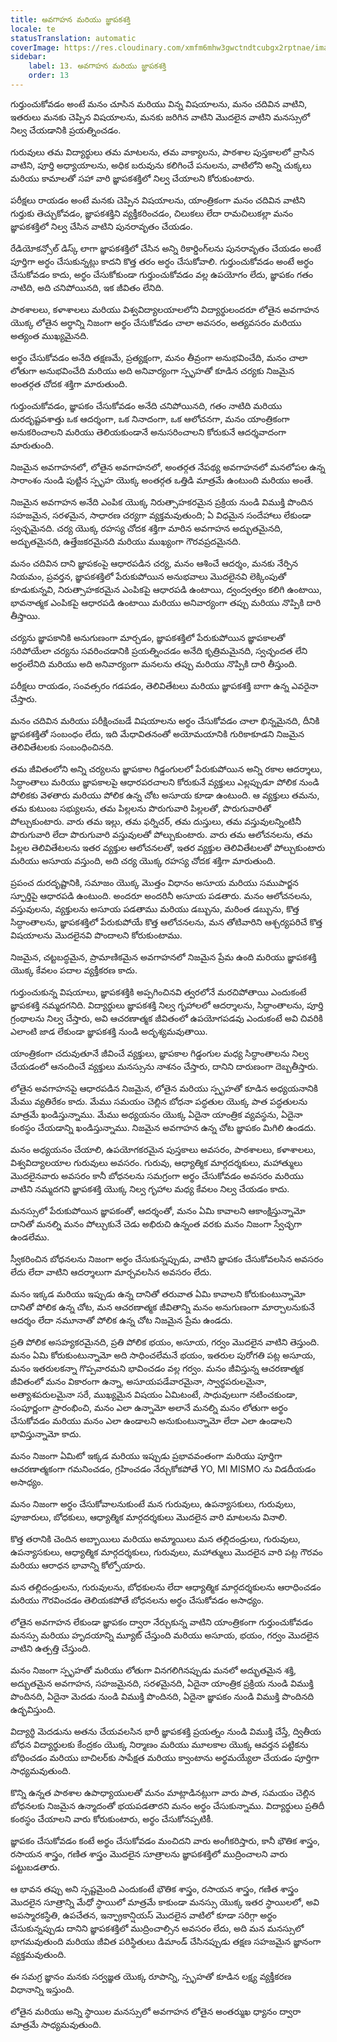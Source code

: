 ```yaml
---
title: అవగాహన మరియు జ్ఞాపకశక్తి
locale: te
statusTranslation: automatic
coverImage: https://res.cloudinary.com/xmfm6mhw3gwctndtcubgx2rptnae/image/upload/v1740337243/small_cover_educacion_fundamental_a051170f1c.webp
sidebar:
    label: 13. అవగాహన మరియు జ్ఞాపకశక్తి
    order: 13
---
```

గుర్తుంచుకోవడం అంటే మనం చూసిన మరియు విన్న విషయాలను, మనం చదివిన వాటిని, ఇతరులు మనకు చెప్పిన విషయాలను, మనకు జరిగిన వాటిని మొదలైన వాటిని మనస్సులో నిల్వ చేయడానికి ప్రయత్నించడం.

గురువులు తమ విద్యార్థులు తమ మాటలను, తమ వాక్యాలను, పాఠశాల పుస్తకాలలో వ్రాసిన వాటిని, పూర్తి అధ్యాయాలను, అధిక బరువును కలిగించే పనులను, వాటిలోని అన్ని చుక్కలు మరియు కామాలతో సహా వారి జ్ఞాపకశక్తిలో నిల్వ చేయాలని కోరుకుంటారు.

పరీక్షలు రాయడం అంటే మనకు చెప్పిన విషయాలను, యాంత్రికంగా మనం చదివిన వాటిని గుర్తుకు తెచ్చుకోవడం, జ్ఞాపకశక్తిని వ్యక్తీకరించడం, చిలుకలు లేదా రామచిలుకల్లా మనం జ్ఞాపకశక్తిలో నిల్వ చేసిన వాటిని పునరావృతం చేయడం.

రేడియోకన్సోల్ డిస్క్ లాగా జ్ఞాపకశక్తిలో చేసిన అన్ని రికార్డింగ్‌లను పునరావృతం చేయడం అంటే పూర్తిగా అర్థం చేసుకున్నట్లు కాదని కొత్త తరం అర్థం చేసుకోవాలి. గుర్తుంచుకోవడం అంటే అర్థం చేసుకోవడం కాదు, అర్థం చేసుకోకుండా గుర్తుంచుకోవడం వల్ల ఉపయోగం లేదు, జ్ఞాపకం గతం నాటిది, అది చనిపోయినది, ఇక జీవితం లేనిది.

పాఠశాలలు, కళాశాలలు మరియు విశ్వవిద్యాలయాలలోని విద్యార్థులందరూ లోతైన అవగాహన యొక్క లోతైన అర్థాన్ని నిజంగా అర్థం చేసుకోవడం చాలా అవసరం, అత్యవసరం మరియు అత్యంత ముఖ్యమైనది.

అర్థం చేసుకోవడం అనేది తక్షణమే, ప్రత్యక్షంగా, మనం తీవ్రంగా అనుభవించేది, మనం చాలా లోతుగా అనుభవించేది మరియు అది అనివార్యంగా స్పృహతో కూడిన చర్యకు నిజమైన అంతర్గత చోదక శక్తిగా మారుతుంది.

గుర్తుంచుకోవడం, జ్ఞాపకం చేసుకోవడం అనేది చనిపోయినది, గతం నాటిది మరియు దురదృష్టవశాత్తు ఒక ఆదర్శంగా, ఒక నినాదంగా, ఒక ఆలోచనగా, మనం యాంత్రికంగా అనుకరించాలని మరియు తెలియకుండానే అనుసరించాలని కోరుకునే ఆదర్శవాదంగా మారుతుంది.

నిజమైన అవగాహనలో, లోతైన అవగాహనలో, అంతర్గత నేపథ్య అవగాహనలో మనలోపల ఉన్న సారాంశం నుండి పుట్టిన స్పృహ యొక్క అంతర్గత ఒత్తిడి మాత్రమే ఉంటుంది మరియు అంతే.

నిజమైన అవగాహన అనేది ఎంపిక యొక్క నిరుత్సాహకరమైన ప్రక్రియ నుండి విముక్తి పొందిన సహజమైన, సరళమైన, సాధారణ చర్యగా వ్యక్తమవుతుంది; ఏ విధమైన సందేహాలు లేకుండా స్వచ్ఛమైనది. చర్య యొక్క రహస్య చోదక శక్తిగా మారిన అవగాహన అద్భుతమైనది, అద్భుతమైనది, ఉత్తేజకరమైనది మరియు ముఖ్యంగా గౌరవప్రదమైనది.

మనం చదివిన దాని జ్ఞాపకంపై ఆధారపడిన చర్య, మనం ఆశించే ఆదర్శం, మనకు నేర్పిన నియమం, ప్రవర్తన, జ్ఞాపకశక్తిలో పేరుకుపోయిన అనుభవాలు మొదలైనవి లెక్కింపుతో కూడుకున్నవి, నిరుత్సాహకరమైన ఎంపికపై ఆధారపడి ఉంటాయి, ద్వంద్వత్వం కలిగి ఉంటాయి, భావనాత్మక ఎంపికపై ఆధారపడి ఉంటాయి మరియు అనివార్యంగా తప్పు మరియు నొప్పికి దారి తీస్తాయి.

చర్యను జ్ఞాపకానికి అనుగుణంగా మార్చడం, జ్ఞాపకశక్తిలో పేరుకుపోయిన జ్ఞాపకాలతో సరిపోయేలా చర్యను సవరించడానికి ప్రయత్నించడం అనేది కృత్రిమమైనది, స్వచ్ఛందత లేని అర్ధంలేనిది మరియు అది అనివార్యంగా మనలను తప్పు మరియు నొప్పికి దారి తీస్తుంది.

పరీక్షలు రాయడం, సంవత్సరం గడపడం, తెలివితేటలు మరియు జ్ఞాపకశక్తి బాగా ఉన్న ఎవరైనా చేస్తారు.

మనం చదివిన మరియు పరీక్షించబడే విషయాలను అర్థం చేసుకోవడం చాలా భిన్నమైనది, దీనికి జ్ఞాపకశక్తితో సంబంధం లేదు, ఇది మేధావితనంతో అయోమయానికి గురికాకూడని నిజమైన తెలివితేటలకు సంబంధించినది.

తమ జీవితంలోని అన్ని చర్యలను జ్ఞాపకాల గిడ్డంగులలో పేరుకుపోయిన అన్ని రకాల ఆదర్శాలు, సిద్ధాంతాలు మరియు జ్ఞాపకాలపై ఆధారపరచాలని కోరుకునే వ్యక్తులు ఎల్లప్పుడూ పోలిక నుండి పోలికకు వెళతారు మరియు పోలిక ఉన్న చోట అసూయ కూడా ఉంటుంది. ఆ వ్యక్తులు తమను, తమ కుటుంబ సభ్యులను, తమ పిల్లలను పొరుగువారి పిల్లలతో, పొరుగువారితో పోల్చుకుంటారు. వారు తమ ఇల్లు, తమ ఫర్నిచర్, తమ దుస్తులు, తమ వస్తువులన్నింటినీ పొరుగువారి లేదా పొరుగువారి వస్తువులతో పోల్చుకుంటారు. వారు తమ ఆలోచనలను, తమ పిల్లల తెలివితేటలను ఇతర వ్యక్తుల ఆలోచనలతో, ఇతర వ్యక్తుల తెలివితేటలతో పోల్చుకుంటారు మరియు అసూయ వస్తుంది, అది చర్య యొక్క రహస్య చోదక శక్తిగా మారుతుంది.

ప్రపంచ దురదృష్టానికి, సమాజం యొక్క మొత్తం విధానం అసూయ మరియు సముపార్జన స్ఫూర్తిపై ఆధారపడి ఉంటుంది. అందరూ అందరినీ అసూయ పడతారు. మనం ఆలోచనలను, వస్తువులను, వ్యక్తులను అసూయ పడతాము మరియు డబ్బును, మరింత డబ్బును, కొత్త సిద్ధాంతాలను, జ్ఞాపకశక్తిలో పేరుకుపోయే కొత్త ఆలోచనలను, మన తోటివారిని ఆశ్చర్యపరిచే కొత్త విషయాలను మొదలైనవి పొందాలని కోరుకుంటాము.

నిజమైన, చట్టబద్ధమైన, ప్రామాణికమైన అవగాహనలో నిజమైన ప్రేమ ఉంది మరియు జ్ఞాపకశక్తి యొక్క కేవలం పదాల వ్యక్తీకరణ కాదు.

గుర్తుంచుకున్న విషయాలు, జ్ఞాపకశక్తికి అప్పగించినవి త్వరలోనే మరచిపోతాయి ఎందుకంటే జ్ఞాపకశక్తి నమ్మదగనిది. విద్యార్థులు జ్ఞాపకశక్తి నిల్వ గృహాలలో ఆదర్శాలను, సిద్ధాంతాలను, పూర్తి గ్రంథాలను నిల్వ చేస్తారు, అవి ఆచరణాత్మక జీవితంలో ఉపయోగపడవు ఎందుకంటే అవి చివరికి ఎలాంటి జాడ లేకుండా జ్ఞాపకశక్తి నుండి అదృశ్యమవుతాయి.

యాంత్రికంగా చదువుతూనే జీవించే వ్యక్తులు, జ్ఞాపకాల గిడ్డంగుల మధ్య సిద్ధాంతాలను నిల్వ చేయడంలో ఆనందించే వ్యక్తులు మనస్సును నాశనం చేస్తారు, దానిని దారుణంగా దెబ్బతీస్తారు.

లోతైన అవగాహనపై ఆధారపడిన నిజమైన, లోతైన మరియు స్పృహతో కూడిన అధ్యయనానికి మేము వ్యతిరేకం కాదు. మేము సమయం చెల్లిన బోధనా పద్ధతుల యొక్క పాత పద్ధతులను మాత్రమే ఖండిస్తున్నాము. మేము అధ్యయనం యొక్క ఏదైనా యాంత్రిక వ్యవస్థను, ఏదైనా కంఠస్థం చేయడాన్ని ఖండిస్తున్నాము. నిజమైన అవగాహన ఉన్న చోట జ్ఞాపకం మిగిలి ఉండదు.

మనం అధ్యయనం చేయాలి, ఉపయోగకరమైన పుస్తకాలు అవసరం, పాఠశాలలు, కళాశాలలు, విశ్వవిద్యాలయాల గురువులు అవసరం. గురువు, ఆధ్యాత్మిక మార్గదర్శకులు, మహాత్ములు మొదలైనవారు అవసరం కానీ బోధనలను సమగ్రంగా అర్థం చేసుకోవడం అవసరం మరియు వాటిని నమ్మదగని జ్ఞాపకశక్తి యొక్క నిల్వ గృహాల మధ్య కేవలం నిల్వ చేయడం కాదు.

మనస్సులో పేరుకుపోయిన జ్ఞాపకంతో, ఆదర్శంతో, మనం ఏమి కావాలని ఆకాంక్షిస్తున్నామో దానితో మనల్ని మనం పోల్చుకునే చెడు అభిరుచి ఉన్నంత వరకు మనం నిజంగా స్వేచ్ఛగా ఉండలేము.

స్వీకరించిన బోధనలను నిజంగా అర్థం చేసుకున్నప్పుడు, వాటిని జ్ఞాపకం చేసుకోవలసిన అవసరం లేదు లేదా వాటిని ఆదర్శాలుగా మార్చవలసిన అవసరం లేదు.

మనం ఇక్కడ మరియు ఇప్పుడు ఉన్న దానితో తరువాత ఏమి కావాలని కోరుకుంటున్నామో దానితో పోలిక ఉన్న చోట, మన ఆచరణాత్మక జీవితాన్ని మనం అనుగుణంగా మార్చాలనుకునే ఆదర్శం లేదా నమూనాతో పోలిక ఉన్న చోట నిజమైన ప్రేమ ఉండదు.

ప్రతి పోలిక అసహ్యకరమైనది, ప్రతి పోలిక భయం, అసూయ, గర్వం మొదలైన వాటిని తెస్తుంది. మనం ఏమి కోరుకుంటున్నామో అది సాధించలేమనే భయం, ఇతరుల పురోగతి పట్ల అసూయ, మనం ఇతరులకన్నా గొప్పవారమని భావించడం వల్ల గర్వం. మనం జీవిస్తున్న ఆచరణాత్మక జీవితంలో మనం వికారంగా ఉన్నా, అసూయపడేవారమైనా, స్వార్థపరులమైనా, అత్యాశపరులమైనా సరే, ముఖ్యమైన విషయం ఏమిటంటే, సాధువులుగా నటించకుండా, సంపూర్ణంగా ప్రారంభించి, మనం ఎలా ఉన్నామో అలానే మనల్ని మనం లోతుగా అర్థం చేసుకోవడం మరియు మనం ఎలా ఉండాలని అనుకుంటున్నామో లేదా ఎలా ఉండాలని భావిస్తున్నామో కాదు.

మనం నిజంగా ఏమిటో ఇక్కడ మరియు ఇప్పుడు ప్రభావవంతంగా మరియు పూర్తిగా ఆచరణాత్మకంగా గమనించడం, గ్రహించడం నేర్చుకోకపోతే YO, MI MISMO ను విడదీయడం అసాధ్యం.

మనం నిజంగా అర్థం చేసుకోవాలనుకుంటే మన గురువులు, ఉపన్యాసకులు, గురువులు, పూజారులు, బోధకులు, ఆధ్యాత్మిక మార్గదర్శకులు మొదలైన వారి మాటలను వినాలి.

కొత్త తరానికి చెందిన అబ్బాయిలు మరియు అమ్మాయిలు మన తల్లిదండ్రులు, గురువులు, ఉపన్యాసకులు, ఆధ్యాత్మిక మార్గదర్శకులు, గురువులు, మహాత్ములు మొదలైన వారి పట్ల గౌరవం మరియు ఆరాధన భావాన్ని కోల్పోయారు.

మన తల్లిదండ్రులను, గురువులను, బోధకులను లేదా ఆధ్యాత్మిక మార్గదర్శకులను ఆరాధించడం మరియు గౌరవించడం తెలియకపోతే బోధనలను అర్థం చేసుకోవడం అసాధ్యం.

లోతైన అవగాహన లేకుండా జ్ఞాపకం ద్వారా నేర్చుకున్న వాటిని యాంత్రికంగా గుర్తుంచుకోవడం మనస్సు మరియు హృదయాన్ని మ్యూట్ చేస్తుంది మరియు అసూయ, భయం, గర్వం మొదలైన వాటిని ఉత్పత్తి చేస్తుంది.

మనం నిజంగా స్పృహతో మరియు లోతుగా వినగలిగినప్పుడు మనలో అద్భుతమైన శక్తి, అద్భుతమైన అవగాహన, సహజమైనది, సరళమైనది, ఏదైనా యాంత్రిక ప్రక్రియ నుండి విముక్తి పొందినది, ఏదైనా మెదడు నుండి విముక్తి పొందినది, ఏదైనా జ్ఞాపకం నుండి విముక్తి పొందినది ఉద్భవిస్తుంది.

విద్యార్థి మెదడును అతను చేయవలసిన భారీ జ్ఞాపకశక్తి ప్రయత్నం నుండి విముక్తి చేస్తే, ద్వితీయ బోధన విద్యార్థులకు కేంద్రకం యొక్క నిర్మాణం మరియు మూలకాల యొక్క ఆవర్తన పట్టికను బోధించడం మరియు బాచిలర్‌కు సాపేక్షత మరియు క్వాంటాను అర్థమయ్యేలా చేయడం పూర్తిగా సాధ్యమవుతుంది.

కొన్ని ఉన్నత పాఠశాల ఉపాధ్యాయులతో మనం మాట్లాడినట్లుగా వారు పాత, సమయం చెల్లిన బోధనలకు నిజమైన ఉన్మాదంతో భయపడతారని మనం అర్థం చేసుకున్నాము. విద్యార్థులు ప్రతిదీ కంఠస్థం చేయాలని వారు కోరుకుంటారు, అర్థం చేసుకోనప్పటికీ.

జ్ఞాపకం చేసుకోవడం కంటే అర్థం చేసుకోవడం మంచిదని వారు అంగీకరిస్తారు, కానీ భౌతిక శాస్త్రం, రసాయన శాస్త్రం, గణిత శాస్త్రం మొదలైన సూత్రాలను జ్ఞాపకశక్తిలో ముద్రించాలని వారు పట్టుబడతారు.

ఆ భావన తప్పు అని స్పష్టమైంది ఎందుకంటే భౌతిక శాస్త్రం, రసాయన శాస్త్రం, గణిత శాస్త్రం మొదలైన సూత్రాన్ని మేధో స్థాయిలో మాత్రమే కాకుండా మనస్సు యొక్క ఇతర స్థాయిలలో, అవి అపస్మారకస్థితి, ఉపచేతన, ఇన్ఫ్రాకాన్షియస్ మొదలైన వాటిలో కూడా సరిగ్గా అర్థం చేసుకున్నప్పుడు దానిని జ్ఞాపకశక్తిలో ముద్రించాల్సిన అవసరం లేదు, అది మన మనస్సులో భాగమవుతుంది మరియు జీవిత పరిస్థితులు డిమాండ్ చేసినప్పుడు తక్షణ సహజమైన జ్ఞానంగా వ్యక్తమవుతుంది.

ఈ సమగ్ర జ్ఞానం మనకు సర్వజ్ఞత యొక్క రూపాన్ని, స్పృహతో కూడిన లక్ష్య వ్యక్తీకరణ విధానాన్ని ఇస్తుంది.

లోతైన మరియు అన్ని స్థాయిల మనస్సులో అవగాహన లోతైన అంతర్ముఖ ధ్యానం ద్వారా మాత్రమే సాధ్యమవుతుంది.

